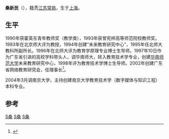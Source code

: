 '''桑新民'''（{{bd|1949年|8月27日}}），籍贯[[江苏|江苏]][[常熟|常熟]]，生于[[上海|上海]]。

== 生平 ==
1990年获霍英东青年教师奖（教学类），1993年获曾宪梓高等师范院校教师奖。1993年在北京师大评为教授，1994年创建“未来教育研究中心”，1995年任北师大教科所副所长。1996年在北师大评为教育学原理专业博士生导师。1997年10日作为广东省引进的高校学科带头人，调华南师大，转入教育技术学专业，创建[[华南师范大学|华南师范大学]]未来教育研究中心，1998年评为教育技术学博士生导师。2002年创建广东省网络教育研究会，任理事长<ref>{{Cite book|title=名师风采 第一届高等学校教学名师奖获奖教师集锦|last=中华人民共和国教育部高等教育司组编|first=|publisher=北京：地质出版社|year=2006.02|isbn=7-116-04789-1|location=|pages=168}}</ref>。

2004年3月调南京大学，主持创建南京大学教育技术学（数字媒体与知识工程）本科专业。

==参考==
{{reflist}}
[[Category:上海人|S桑]]
[[Category:华南师范大学教授|S桑]]
[[Category:1949年出生|S桑]]